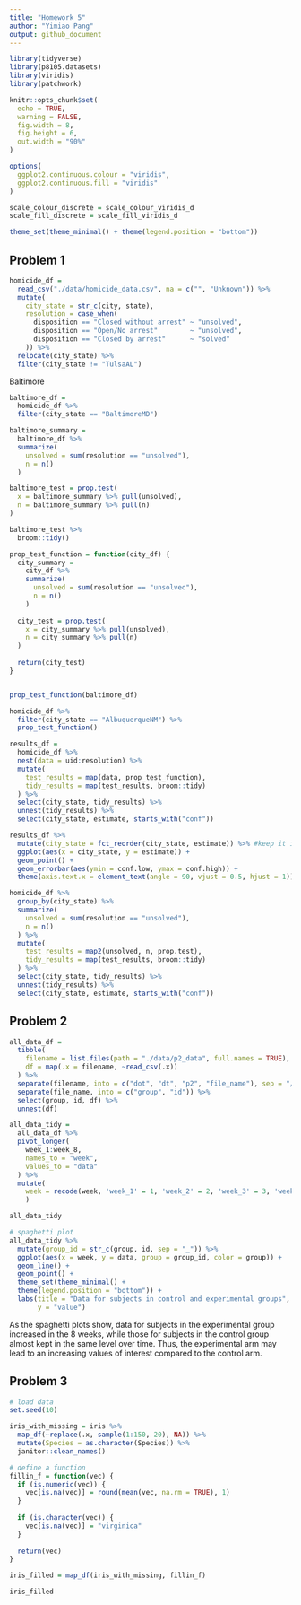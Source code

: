 ```yaml
---
title: "Homework 5"
author: "Yimiao Pang"
output: github_document
---
```


```r
library(tidyverse)
library(p8105.datasets)
library(viridis)
library(patchwork)

knitr::opts_chunk$set(
  echo = TRUE,
  warning = FALSE,
  fig.width = 8,
  fig.height = 6,
  out.width = "90%"
)

options(
  ggplot2.continuous.colour = "viridis",
  ggplot2.continuous.fill = "viridis"
)

scale_colour_discrete = scale_colour_viridis_d
scale_fill_discrete = scale_fill_viridis_d

theme_set(theme_minimal() + theme(legend.position = "bottom"))
```

## Problem 1

```r
homicide_df = 
  read_csv("./data/homicide_data.csv", na = c("", "Unknown")) %>% 
  mutate(
    city_state = str_c(city, state),
    resolution = case_when(
      disposition == "Closed without arrest" ~ "unsolved",
      disposition == "Open/No arrest"        ~ "unsolved",
      disposition == "Closed by arrest"      ~ "solved"
    )) %>% 
  relocate(city_state) %>% 
  filter(city_state != "TulsaAL")
```

Baltimore

```r
baltimore_df = 
  homicide_df %>% 
  filter(city_state == "BaltimoreMD")

baltimore_summary = 
  baltimore_df %>% 
  summarize(
    unsolved = sum(resolution == "unsolved"),
    n = n()
  )

baltimore_test = prop.test(
  x = baltimore_summary %>% pull(unsolved),
  n = baltimore_summary %>% pull(n)
)

baltimore_test %>% 
  broom::tidy()
```

```r
prop_test_function = function(city_df) {
  city_summary = 
    city_df %>% 
    summarize(
      unsolved = sum(resolution == "unsolved"),
      n = n()
    )
  
  city_test = prop.test(
    x = city_summary %>% pull(unsolved),
    n = city_summary %>% pull(n)
  )
  
  return(city_test)
}


prop_test_function(baltimore_df)

homicide_df %>% 
  filter(city_state == "AlbuquerqueNM") %>% 
  prop_test_function()

results_df = 
  homicide_df %>% 
  nest(data = uid:resolution) %>% 
  mutate(
    test_results = map(data, prop_test_function),
    tidy_results = map(test_results, broom::tidy)
  ) %>% 
  select(city_state, tidy_results) %>% 
  unnest(tidy_results) %>% 
  select(city_state, estimate, starts_with("conf"))

results_df %>% 
  mutate(city_state = fct_reorder(city_state, estimate)) %>% #keep it in a right order
  ggplot(aes(x = city_state, y = estimate)) +
  geom_point() +
  geom_errorbar(aes(ymin = conf.low, ymax = conf.high)) +
  theme(axis.text.x = element_text(angle = 90, vjust = 0.5, hjust = 1))

homicide_df %>% 
  group_by(city_state) %>% 
  summarize(
    unsolved = sum(resolution == "unsolved"),
    n = n()
  ) %>% 
  mutate(
    test_results = map2(unsolved, n, prop.test),
    tidy_results = map(test_results, broom::tidy)
  ) %>% 
  select(city_state, tidy_results) %>% 
  unnest(tidy_results) %>% 
  select(city_state, estimate, starts_with("conf"))
```


## Problem 2

```r
all_data_df = 
  tibble(
    filename = list.files(path = "./data/p2_data", full.names = TRUE),
    df = map(.x = filename, ~read_csv(.x))
  ) %>% 
  separate(filename, into = c("dot", "dt", "p2", "file_name"), sep = "/") %>% 
  separate(file_name, into = c("group", "id")) %>% 
  select(group, id, df) %>% 
  unnest(df)

all_data_tidy = 
  all_data_df %>% 
  pivot_longer(
    week_1:week_8,
    names_to = "week",
    values_to = "data"
  ) %>% 
  mutate(
    week = recode(week, 'week_1' = 1, 'week_2' = 2, 'week_3' = 3, 'week_4' = 4, 'week_5' = 5, 'week_6' = 6, 'week_7' = 7, 'week_8' = 8)
    )

all_data_tidy

# spaghetti plot
all_data_tidy %>% 
  mutate(group_id = str_c(group, id, sep = "_")) %>% 
  ggplot(aes(x = week, y = data, group = group_id, color = group)) + 
  geom_line() +
  geom_point() + 
  theme_set(theme_minimal() + 
  theme(legend.position = "bottom")) +
  labs(title = "Data for subjects in control and experimental groups",
       y = "value")
```

As the spaghetti plots show, data for subjects in the experimental group increased in the 8 weeks, while those for subjects in the control group almost kept in the same level over time. Thus, the experimental arm may lead to an increasing values of interest compared to the control arm.

## Problem 3

```r
# load data
set.seed(10)

iris_with_missing = iris %>% 
  map_df(~replace(.x, sample(1:150, 20), NA)) %>%
  mutate(Species = as.character(Species)) %>% 
  janitor::clean_names()

# define a function
fillin_f = function(vec) {
  if (is.numeric(vec)) {
    vec[is.na(vec)] = round(mean(vec, na.rm = TRUE), 1)
  }
  
  if (is.character(vec)) {
    vec[is.na(vec)] = "virginica"
  }
  
  return(vec)
}

iris_filled = map_df(iris_with_missing, fillin_f)

iris_filled
```

